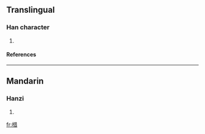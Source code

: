 ==Translingual==
===Han character===
{{Han char|rn=75|rad=木|as=08|sn=12|four=4496<sub>1</sub>|canj=木廿日 (DTA)}}
# {{defn|Han|sort=木08}}
====References====
{{Han ref|kx=0533.190|dkj=14958|dj=0921.170|hdz=21225.010|uh=68E4|ud=26852|bh=D9B6|bd=55734}}

----
==Mandarin==
===Hanzi===
{{cmn-hanzi|pin=[[quàn]] ([[quan4]]), [[xí]] ([[xi2]])|wg=ch'üan<sup>4</sup>, hsi<sup>2</sup>}}
# {{defn|Mandarin}}

[[fr:棤]]